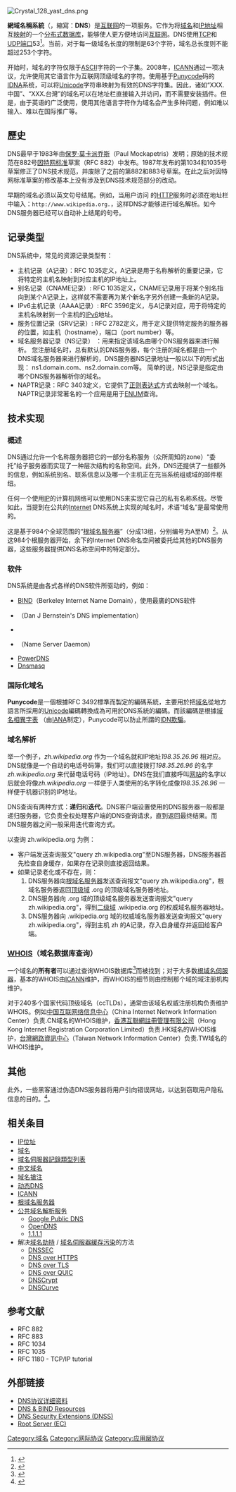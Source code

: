 {{noteTA|G1=IT}}
{{redirect|DNS}}
[[File:Crystal_128_yast_dns.png|right]]
{{网络协议}}
{{Internet}}

'''網域名稱系統'''（{{Lang-en|'''D'''omain '''N'''ame '''S'''ystem}}，縮寫：'''DNS'''）是[[互联网|互联网]]的一项服务。它作为将[[域名|域名]]和[[IP地址|IP地址]]相互[[映射|映射]]的一个[[分布式数据库|分布式数据库]]，能够使人更方便地访问[[互联网|互联网]]。DNS使用[[传输控制协议|TCP]]和[[用户数据报协议|UDP]][[TCP/UDP端口列表|端口]]53<ref>{{en}}{{cite web | url=https://tools.ietf.org/html/rfc1035 | title=RFC 1035 - DOMAIN NAMES - IMPLEMENTATION AND SPECIFICATION | author=P. Mockapetris | date=1987-11 | pages=Page 32 | quote=The Internet supports name server access using TCP [RFC-793] on server port 53 (decimal) as well as datagram access using UDP [RFC-768] on UDP port 53 (decimal). | accessdate=2018-04-24 | archive-date=2011-02-12 | archive-url=https://web.archive.org/web/20110212121620/http://tools.ietf.org/html/rfc1035 | dead-url=no }}</ref>。当前，对于每一级域名长度的限制是63个字符，域名总长度则不能超过253个字符。

开始时，域名的字符仅限于[[ASCII|ASCII]]字符的一个子集。2008年，[[ICANN|ICANN]]通过一项决议，允许使用其它语言作为互联网顶级域名的字符。使用基于[[Punycode|Punycode]]码的[[IDNA|IDNA]]系统，可以将[[Unicode|Unicode]]字符串映射为有效的DNS字符集。因此，诸如“XXX.中国”、“XXX.台灣”的域名可以在地址栏直接输入并访问，而不需要安装插件。但是，由于英语的广泛使用，使用其他语言字符作为域名会产生多种问题，例如难以输入、难以在国际推广等。

== 歷史 ==
DNS最早于1983年由[[保罗·莫卡派乔斯|保罗·莫卡派乔斯]]（Paul Mockapetris）发明；原始的技术规范在882号[[RFC|因特网标准]]草案（RFC 882）中发布。1987年发布的第1034和1035号草案修正了DNS技术规范，并废除了之前的第882和883号草案。在此之后对因特网标准草案的修改基本上没有涉及到DNS技术规范部分的改动。

早期的域名必须以英文句号<code>{{lang|en|.}}</code>结尾。例如，当用户访问 的[[HTTP|HTTP]]服务时必须在地址栏中输入：<code><nowiki>http://www.wikipedia.org.</nowiki></code>，这样DNS才能够进行域名解析。如今DNS服务器已经可以自动补上结尾的句号。

== 记录类型 ==
{{Main|域名伺服器記錄類型列表}}
DNS系统中，常见的资源记录类型有：
*主机记录（A记录）：RFC 1035定义，A记录是用于名称解析的重要记录，它将特定的主机名映射到对应主机的IP地址上。
*别名记录（CNAME记录）: RFC 1035定义，CNAME记录用于将某个别名指向到某个A记录上，这样就不需要再为某个新名字另外创建一条新的A记录。
*IPv6主机记录（AAAA记录）: RFC 3596定义，与A记录对应，用于将特定的主机名映射到一个主机的[[IPv6|IPv6]]地址。
*服务位置记录（SRV记录）: RFC 2782定义，用于定义提供特定服务的服务器的位置，如主机（hostname），端口（port number）等。
*域名服务器记录（NS记录） ：用来指定该域名由哪个DNS服务器来进行解析。 您注册域名时，总有默认的DNS服务器，每个注册的域名都是由一个DNS域名服务器来进行解析的，DNS服务器NS记录地址一般以以下的形式出现： ns1.domain.com、ns2.domain.com等。 简单的说，NS记录是指定由哪个DNS服务器解析你的域名。 
*NAPTR记录：RFC 3403定义，它提供了[[正则表达式|正则表达式]]方式去映射一个域名。NAPTR记录非常著名的一个应用是用于[[ENUM|ENUM]]查询。

== 技术实现 ==
=== 概述 ===
DNS通过允许一个名称服务器把它的一部分名称服务（众所周知的zone）“委托”给子服务器而实现了一种层次结构的名称空间。此外，DNS还提供了一些额外的信息，例如系统别名、联系信息以及哪一个主机正在充当系统组或域的邮件枢纽。

任何一个使用[[网际协议|IP]]的计算机网络可以使用DNS来实现它自己的私有名称系统。尽管如此，当提到在公共的[[Internet|Internet]] DNS系统上实现的域名时，术语“域名”是最常使用的。

这是基于984个全球范围的“[[根網域名稱伺服器|根域名服务器]]”（分成13组，分别编号为A至M）<ref>{{en}}{{cite web|url=http://root-servers.org/|title=Root Server Technical Operations Assn|accessdate=2014年1月28日|archive-url=https://web.archive.org/web/20170824002054/http://root-servers.org/|archive-date=2017年8月24日|dead-url=yes}}</ref>。从这984个根服务器开始，余下的Internet DNS命名空间被委托给其他的DNS服务器，这些服务器提供DNS名称空间中的特定部分。

=== 软件 ===
DNS系统是由各式各样的DNS软件所驱动的，例如：
* [[BIND|BIND]]（Berkeley Internet Name Domain），使用最廣的DNS软件
* {{link-en|DJBDNS|djbdns}}（Dan J Bernstein's DNS implementation）
* {{link-en|MaraDNS|MaraDNS}}
* {{link-en|Name Server Daemon|NSD}}（Name Server Daemon）
* [[PowerDNS|PowerDNS]]
* [[Dnsmasq|Dnsmasq]]

===国际化域名===
{{Main|Punycode}}
'''Punycode'''是一個根據RFC 3492標準而製定的編碼系統，主要用於把[[域名|域名]]從地方語言所採用的[[Unicode|Unicode]]編碼轉換成為可用於DNS系統的編碼。而該編碼是根據[http://www.iana.org/domains/idn-tables/ 域名相異字表] {{Wayback|url=http://www.iana.org/domains/idn-tables/ |date=20201130034926 }}（由[[IANA|IANA]]制定），Punycode可以防止所謂的[[IDN欺騙|IDN欺騙]]。

=== 域名解析 ===
举一个例子，''zh.wikipedia.org'' 作为一个域名就和IP地址''198.35.26.96'' 相对应。DNS就像是一个自动的电话号码簿，我们可以直接拨打''198.35.26.96'' 的名字''zh.wikipedia.org'' 来代替电话号码（IP地址）。DNS在我们直接呼叫[[网站|网站]]的名字以后就会将像''zh.wikipedia.org'' 一样便于人类使用的名字转化成像''198.35.26.96'' 一样便于机器识别的IP地址。

DNS查询有两种方式：'''递归'''和'''迭代'''。DNS客户端设置使用的DNS服务器一般都是递归服务器，它负责全权处理客户端的DNS查询请求，直到返回最终结果。而DNS服务器之间一般采用迭代查询方式。

以查询 zh.wikipedia.org 为例：
* 客户端发送查询报文"query zh.wikipedia.org"至DNS服务器，DNS服务器首先检查自身缓存，如果存在记录则直接返回结果。
* 如果记录老化或不存在，则：
*# DNS服务器向[[根網域名稱伺服器|根域名服务器]]发送查询报文"query zh.wikipedia.org"，根域名服务器返回[[頂級域|顶级域]] .org 的顶级域名服务器地址。
*# DNS服务器向 .org 域的顶级域名服务器发送查询报文"query zh.wikipedia.org"，得到[[二级域|二级域]] .wikipedia.org 的权威域名服务器地址。
*# DNS服务器向 .wikipedia.org 域的权威域名服务器发送查询报文"query zh.wikipedia.org"，得到主机 zh 的A记录，存入自身缓存并返回给客户端。

=== [[WHOIS|WHOIS]]（域名数据库查询） ===
一个域名的'''所有者'''可以通过查询WHOIS数据库<ref>{{Cite web |url=https://whois.net/ |title=Whois.net|accessdate=2018-08-05 |archive-date=2021-01-20 |archive-url=https://web.archive.org/web/20210120104147/https://whois.net/ |dead-url=no }}</ref>而被找到；对于大多数[[根域名伺服器列表|根域名伺服器]]，基本的WHOIS由[[ICANN|ICANN]]维护，而WHOIS的细节则由控制那个域的域注册机构维护。

对于240多个国家代码顶级域名（ccTLDs），通常由该域名权威注册机构负责维护WHOIS。例如[[中国互联网络信息中心|中国互联网络信息中心]]（China Internet Network Information Center）负责.CN域名的WHOIS维护，[[香港互聯網註冊管理有限公司|香港互聯網註冊管理有限公司]]（Hong Kong Internet Registration Corporation Limited）负责.HK域名的WHOIS维护，[[台灣網路資訊中心|台灣網路資訊中心]]（Taiwan Network Information Center）负责.TW域名的WHOIS维护。

== 其他 ==
此外，一些黑客通过伪造DNS服务器将用户引向错误网站，以达到窃取用户隐私信息的目的。<ref>{{cite news| author =JORDAN ROBERTSON| title =Use of Rogue DNS Servers on Rise| date =| publisher =The Associated Press| url =http://ap.google.com/article/ALeqM5ifrgeDBfUGAvXtLH_vgVrKcm0s_wD8UPLR8O1| work =| pages =| accessdate =2008-02-18| language =| deadurl =yes| archiveurl =https://web.archive.org/web/20080217154630/http://ap.google.com/article/ALeqM5ifrgeDBfUGAvXtLH_vgVrKcm0s_wD8UPLR8O1| archivedate =2008-02-17}}</ref>。

== 相关条目 ==
{{Portal box|互联网}}
* [[IP位址|IP位址]]
* [[域名|域名]]
* [[域名伺服器記錄類型列表|域名伺服器記錄類型列表]]
* [[中文域名|中文域名]]
* [[域名搶注|域名搶注]]
* [[动态DNS|动态DNS]]
* [[ICANN|ICANN]]
* [[根域名服务器|根域名服务器]]
* [[公共域名解析服务|公共域名解析服务]]
** [[Google_Public_DNS|Google Public DNS]]
** [[OpenDNS|OpenDNS]]
** [[1.1.1.1|1.1.1.1]]
* 解决[[域名劫持|域名劫持]] / [[域名伺服器緩存污染|域名伺服器緩存污染]]的方法
** [[DNSSEC|DNSSEC]]
** [[DNS_over_HTTPS|DNS over HTTPS]]
** [[DNS_over_TLS|DNS over TLS]]
** [[DNS_over_QUIC|DNS over QUIC]]
** [[DNSCrypt|DNSCrypt]]
** [[DNSCurve|DNSCurve]]
{{colend}}

== 参考文献 ==
<div class="references-small">
<references />
* RFC 882
* RFC 883
* RFC 1034
* RFC 1035
* RFC 1180 - TCP/IP tutorial
</div>

== 外部链接 ==
* [http://www.cnpaf.net/class/dns DNS协议详细资料] {{Wayback|url=http://www.cnpaf.net/class/dns |date=20200804140047 }}
* [http://www.bind9.net/ DNS & BIND Resources]{{Wayback|url=http://www.bind9.net/ |date=20060902123229 }}
* [http://www.dnssec.net/ DNS Security Extensions (DNSS)]{{Wayback|url=http://www.dnssec.net/ |date=20171223091550 }}
* [http://root-servers.org/ Root Server (EC)] {{Wayback|url=http://root-servers.org/ |date=20170824002054 }}

{{Authority control}}
[[Category:域名|Category:域名]]
[[Category:网际协议|Category:网际协议]]
[[Category:应用层协议|Category:应用层协议]]